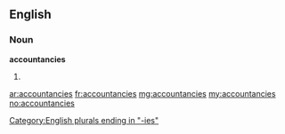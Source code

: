 ==English==

===Noun===
'''accountancies'''

# {{plural of|[[accountancy]]}}

[[Category:English plurals ending in "-ies"]]

[[ar:accountancies]]
[[fr:accountancies]]
[[mg:accountancies]]
[[my:accountancies]]
[[no:accountancies]]
